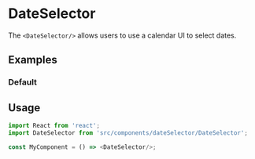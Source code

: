 
<Meta title="Form Controls|DateSelector" component={DateSelector}/>

# DateSelector

The `<DateSelector/>` allows users to use a calendar UI to select dates.

## Examples

### Default

<Preview>
  <Story name="default">
    <DateSelector/>
  </Story>
</Preview>

## Usage

```js
import React from 'react';
import DateSelector from 'src/components/dateSelector/DateSelector';

const MyComponent = () => <DateSelector/>;
```
